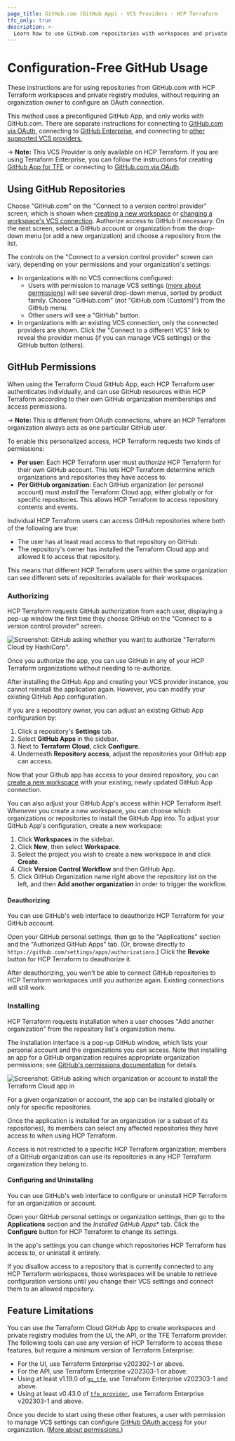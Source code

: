 ```yaml
---
page_title: GitHub.com (GitHub App) - VCS Providers - HCP Terraform
tfc_only: true
description: >-
  Learn how to use GitHub.com repositories with workspaces and private registry modules, without requiring an organization owner to configure an OAuth connection.
---
```


[private module registry]: /terraform/cloud-docs/registry

[policy sets]: /terraform/cloud-docs/policy-enforcement/manage-policy-sets

[vcs settings]: /terraform/cloud-docs/workspaces/settings/vcs

[create]: /terraform/cloud-docs/workspaces/create

[owners]: /terraform/cloud-docs/users-teams-organizations/teams#the-owners-team

# Configuration-Free GitHub Usage

These instructions are for using repositories from GitHub.com with HCP Terraform workspaces and private registry modules, without requiring an organization owner to configure an OAuth connection.

This method uses a preconfigured GitHub App, and only works with GitHub.com. There are separate instructions for connecting to [GitHub.com via OAuth](/terraform/cloud-docs/vcs/github), connecting to [GitHub Enterprise](/terraform/cloud-docs/vcs/github-enterprise), and connecting to [other supported VCS providers.](/terraform/cloud-docs/vcs)

-> **Note:** This VCS Provider is only available on HCP Terraform. If you are using Terraform Enterprise, you can follow the instructions for creating [GitHub App for TFE](/terraform/enterprise/admin/application/github-app-integration) or connecting to [GitHub.com via OAuth](/terraform/cloud-docs/vcs/github).

## Using GitHub Repositories

Choose "GitHub.com" on the "Connect to a version control provider" screen, which is shown when [creating a new workspace][create] or [changing a workspace's VCS connection][vcs settings]. Authorize access to GitHub if necessary. On the next screen, select a GitHub account or organization from the drop-down menu (or add a new organization) and choose a repository from the list.

The controls on the "Connect to a version control provider" screen can vary, depending on your permissions and your organization's settings:

- In organizations with no VCS connections configured:
  - Users with permission to manage VCS settings ([more about permissions](/terraform/cloud-docs/users-teams-organizations/permissions)) will see several drop-down menus, sorted by product family. Choose "GitHub.com" (_not_ "GitHub.com (Custom)") from the GitHub menu.
  - Other users will see a "GitHub" button.
- In organizations with an existing VCS connection, only the connected providers are shown. Click the "Connect to a different VCS" link to reveal the provider menus (if you can manage VCS settings) or the GitHub button (others).

[permissions-citation]: #intentionally-unused---keep-for-maintainers

## GitHub Permissions

When using the Terraform Cloud GitHub App, each HCP Terraform user authenticates individually, and can use GitHub resources within HCP Terraform according to their own GitHub organization memberships and access permissions.

-> **Note:** This is different from OAuth connections, where an HCP Terraform organization always acts as one particular GitHub user.

To enable this personalized access, HCP Terraform requests two kinds of permissions:

- **Per user:** Each HCP Terraform user must _authorize_ HCP Terraform for their own GitHub account. This lets HCP Terraform determine which organizations and repositories they have access to.
- **Per GitHub organization:** Each GitHub organization (or personal account) must _install_ the Terraform Cloud app, either globally or for specific repositories. This allows HCP Terraform to access repository contents and events.

Individual HCP Terraform users can access GitHub repositories where both of the following are true:

- The user has at least read access to that repository on GitHub.
- The repository's owner has installed the Terraform Cloud app and allowed it to access that repository.

This means that different HCP Terraform users within the same organization can see different sets of repositories available for their workspaces.

### Authorizing

HCP Terraform requests GitHub authorization from each user, displaying a pop-up window the first time they choose GitHub on the "Connect to a version control provider" screen.

![Screenshot: GitHub asking whether you want to authorize "Terraform Cloud by HashiCorp".](/img/docs/gh-app-authorize.png)

Once you authorize the app, you can use GitHub in any of your HCP Terraform organizations without needing to re-authorize.

After installing the GitHub App and creating your VCS provider instance, you cannot reinstall the application again. However, you can modify your existing GitHub App configuration.

If you are a repository owner, you can adjust an existing Github App configuration by:
1. Click a repository's **Settings** tab.
1. Select **GitHub Apps** in the sidebar.
1. Next to **Terraform Cloud**, click **Configure**. 
1. Underneath **Repository access**, adjust the repositories your GitHub app can access.

Now that your Github app has access to your desired repository, you can [create a new workspace](/terraform/cloud-docs/workspaces/create#create-a-workspace) with your existing, newly updated GitHub App connection.

You can also adjust your GitHub App's access within HCP Terraform itself.  Whenever you create a new workspace, you can choose which organizations or repositories to install the GitHub App into. To adjust your GitHub App's configuration, create a new workspace:
1. Click **Workspaces** in the sidebar. 
1. Click **New**, then select **Workspace**.
1. Select the project you wish to create a new workspace in and click **Create**.
1. Click **Version Control Workflow** and then GitHub App.
1. Click GitHub Organization name right above the repository list on the left, and then **Add another organization** in order to trigger the workflow.


#### Deauthorizing

You can use GitHub's web interface to deauthorize HCP Terraform for your GitHub account.

Open your GitHub personal settings, then go to the "Applications" section and the "Authorized GitHub Apps" tab. (Or, browse directly to `https://github.com/settings/apps/authorizations`.) Click the **Revoke** button for HCP Terraform to deauthorize it.

After deauthorizing, you won't be able to connect GitHub repositories to HCP Terraform workspaces until you authorize again. Existing connections will still work.

### Installing

HCP Terraform requests installation when a user chooses "Add another organization" from the repository list's organization menu.

The installation interface is a pop-up GitHub window, which lists your personal account and the organizations you can access. Note that installing an app for a GitHub organization requires appropriate organization permissions; see [GitHub's permissions documentation](https://help.github.com/en/github/setting-up-and-managing-organizations-and-teams/permission-levels-for-an-organization#github-app-managers) for details.

![Screenshot: GitHub asking which organization or account to install the Terraform Cloud app in](/img/docs/gh-app-install-pick.png)

For a given organization or account, the app can be installed globally or only for specific repositories.

Once the application is installed for an organization (or a subset of its repositories), its members can select any affected repositories they have access to when using HCP Terraform.

Access is not restricted to a specific HCP Terraform organization; members of a GitHub organization can use its repositories in any HCP Terraform organization they belong to.

#### Configuring and Uninstalling

You can use GitHub's web interface to configure or uninstall HCP Terraform for an organization or account.

Open your GitHub personal settings or organization settings, then go to the **Applications** section and the *Installed GitHub Apps** tab. Click the **Configure** button for HCP Terraform to change its settings.

In the app's settings you can change which repositories HCP Terraform has access to, or uninstall it entirely.

If you disallow access to a repository that is currently connected to any HCP Terraform workspaces, those workspaces will be unable to retrieve configuration versions until you change their VCS settings and connect them to an allowed repository.

## Feature Limitations

You can use the Terraform Cloud GitHub App to create workspaces and private registry modules from the UI, the API, or the TFE Terraform provider.  The following tools can use any version of HCP Terraform to access these features, but require a minimum version of Terraform Enterprise:

- For the UI, use Terraform Enterprise v202302-1 or above.
- For the API, use Terraform Enterprise v202303-1 or above.
- Using at least v1.19.0 of [`go_tfe`](https://github.com/hashicorp/go-tfe), use Terraform Enterprise v202303-1 and above.
- Using at least v0.43.0 of [`tfe_provider`](https://registry.terraform.io/providers/hashicorp/tfe/latest/docs), use Terraform Enterprise v202303-1 and above.

Once you decide to start using these other features, a user with permission to manage VCS settings can configure [GitHub OAuth access](/terraform/cloud-docs/vcs/github) for your organization. ([More about permissions.](/terraform/cloud-docs/users-teams-organizations/permissions))

[permissions-citation]: #intentionally-unused---keep-for-maintainers

